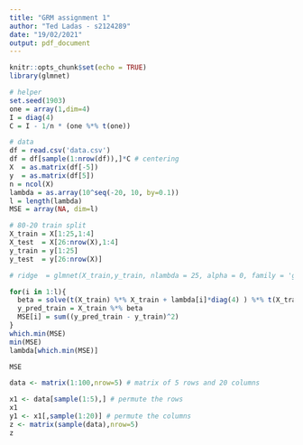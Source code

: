 ```yaml
---
title: "GRM assignment 1"
author: "Ted Ladas - s2124289"
date: "19/02/2021"
output: pdf_document
---
```


```r
knitr::opts_chunk$set(echo = TRUE)
library(glmnet)
```

```r
# helper
set.seed(1903)
one = array(1,dim=4)
I = diag(4)
C = I - 1/n * (one %*% t(one))

# data
df = read.csv('data.csv')
df = df[sample(1:nrow(df)),]*C # centering
X  = as.matrix(df[-5])
y  = as.matrix(df[5])
n = ncol(X)
lambda = as.array(10^seq(-20, 10, by=0.1))
l = length(lambda)
MSE = array(NA, dim=l)

# 80-20 train split
X_train = X[1:25,1:4]
X_test  = X[26:nrow(X),1:4]
y_train = y[1:25]
y_test  = y[26:nrow(X)]

# ridge  = glmnet(X_train,y_train, nlambda = 25, alpha = 0, family = 'gaussian', lambda = lambda)

for(i in 1:l){
  beta = solve(t(X_train) %*% X_train + lambda[i]*diag(4) ) %*% t(X_train) %*% y_train
  y_pred_train = X_train %*% beta
  MSE[i] = sum((y_pred_train - y_train)^2)
}
which.min(MSE)
min(MSE)
lambda[which.min(MSE)]

MSE
```

```r
data <- matrix(1:100,nrow=5) # matrix of 5 rows and 20 columns

x1 <- data[sample(1:5),] # permute the rows
x1
y1 <- x1[,sample(1:20)] # permute the columns
z <- matrix(sample(data),nrow=5)
z
```
